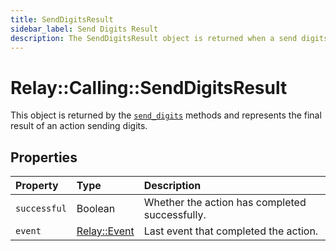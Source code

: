 ```yaml
---
title: SendDigitsResult
sidebar_label: Send Digits Result
description: The SendDigitsResult object is returned when a send digits operation is completed.
---
```


[relay-event]: ../../event.mdx
[send_digits]: ../actions/send-digits.mdx

# Relay::Calling::SendDigitsResult

This object is returned by the [`send_digits`][send_digits] methods and represents the final result of an action sending digits.

## Properties

| Property | Type | Description |
| :------- | :--- | :---------- |
| `successful` | Boolean | Whether the action has completed successfully. |
| `event` | [Relay::Event][relay-event] | Last event that completed the action. |